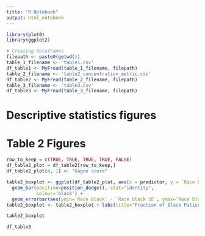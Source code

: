 ```yaml
---
title: "R Notebook"
output: html_notebook
---
```

```r
library(plot0)
library(ggplot2)
```

```r
# Creating dataframes
filepath <- paste0(getwd())
table_1_filename <- 'table1.csv'
df_table1 <- MyFread(table_1_filename, filepath)
table_2_filename <- 'table2_concentration_metric.csv'
df_table2 <- MyFread(table_2_filename, filepath)
table_3_filename <- 'table3.csv'
df_table3 <- MyFread(table_3_filename, filepath)
```
# Descriptive statistics figures

# Table 2 Figures
```r
row_to_keep = c(TRUE, TRUE, TRUE, TRUE, FALSE)
df_table2_plot = df_table2[row_to_keep,]
df_table2_plot[4, 1] <- "Gagne score"
```

```r
table2_boxplot <- ggplot(df_table2_plot, aes(x = predictor, y = `Race black`, fill=predictor)) +
  geom_bar(position=position_dodge(), stat="identity",
           colour='black') +
  geom_errorbar(aes(ymin=`Race black` - `Race black SE`, ymax=`Race black` + `Race black SE`), width=.2)
table2_boxplot <- table2_boxplot + labs(title="Fraction of Black Patients in the group with the highest risk by predictor")
```


```r
table2_boxplot
```
```r
df_table3
```

